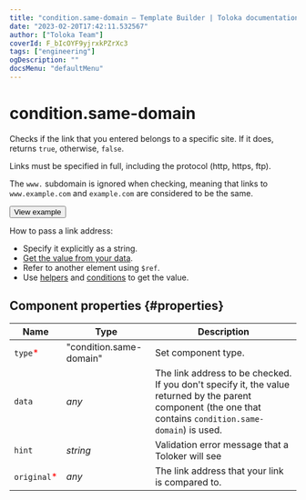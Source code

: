 ```yaml
---
title: "condition.same-domain — Template Builder | Toloka documentation"
date: "2023-02-20T17:42:11.532567"
author: ["Toloka Team"]
coverId: F_bIcOYF9yjrxkPZrXc3
tags: ["engineering"]
ogDescription: ""
docsMenu: "defaultMenu"
---
```



# condition.same-domain

Checks if the link that you entered belongs to a specific site. If it does, returns `true`, otherwise, `false`.

Links must be specified in full, including the protocol (http, https, ftp).

The `www.` subdomain is ignored when checking, meaning that links to `www.example.com` and `example.com` are considered to be the same.

<Button themeColor="light" view="default" size="l" type="link" url="https://ya.cc/t/Up5Km-i53vwDif">View example</Button>

How to pass a link address:

- Specify it explicitly as a string.
- [Get the value from your data](/docs/template-builder/operations/work-with-data).
- Refer to another element using `$ref`.
- Use [helpers](/docs/template-builder/reference/helpers) and [conditions](/docs/template-builder/reference/conditions) to get the value.

## Component properties {#properties}

**Name** | **Type** | **Description**
----- | ----- | -----
`type`<span style="color: red">\*</span> | "condition.same-domain" | Set component type.
`data` | _any_ | The link address to be checked. If you don't specify it, the value returned by the parent component (the one that contains `condition.same-domain`) is used.
`hint` | _string_ | Validation error message that a Toloker will see
`original`<span style="color: red">\*</span> | _any_ | The link address that your link is compared to.

<ContactSupport/>
